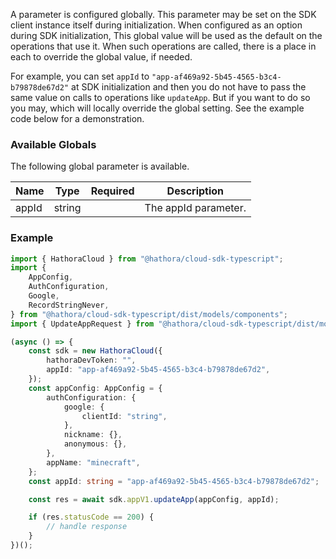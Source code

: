 A parameter is configured globally. This parameter may be set on the SDK client instance itself during initialization. When configured as an option during SDK initialization, This global value will be used as the default on the operations that use it. When such operations are called, there is a place in each to override the global value, if needed.

For example, you can set `appId` to `"app-af469a92-5b45-4565-b3c4-b79878de67d2"` at SDK initialization and then you do not have to pass the same value on calls to operations like `updateApp`. But if you want to do so you may, which will locally override the global setting. See the example code below for a demonstration.


### Available Globals

The following global parameter is available.

| Name | Type | Required | Description |
| ---- | ---- |:--------:| ----------- |
| appId | string |  | The appId parameter. |


### Example

```typescript
import { HathoraCloud } from "@hathora/cloud-sdk-typescript";
import {
    AppConfig,
    AuthConfiguration,
    Google,
    RecordStringNever,
} from "@hathora/cloud-sdk-typescript/dist/models/components";
import { UpdateAppRequest } from "@hathora/cloud-sdk-typescript/dist/models/operations";

(async () => {
    const sdk = new HathoraCloud({
        hathoraDevToken: "",
        appId: "app-af469a92-5b45-4565-b3c4-b79878de67d2",
    });
    const appConfig: AppConfig = {
        authConfiguration: {
            google: {
                clientId: "string",
            },
            nickname: {},
            anonymous: {},
        },
        appName: "minecraft",
    };
    const appId: string = "app-af469a92-5b45-4565-b3c4-b79878de67d2";

    const res = await sdk.appV1.updateApp(appConfig, appId);

    if (res.statusCode == 200) {
        // handle response
    }
})();

```